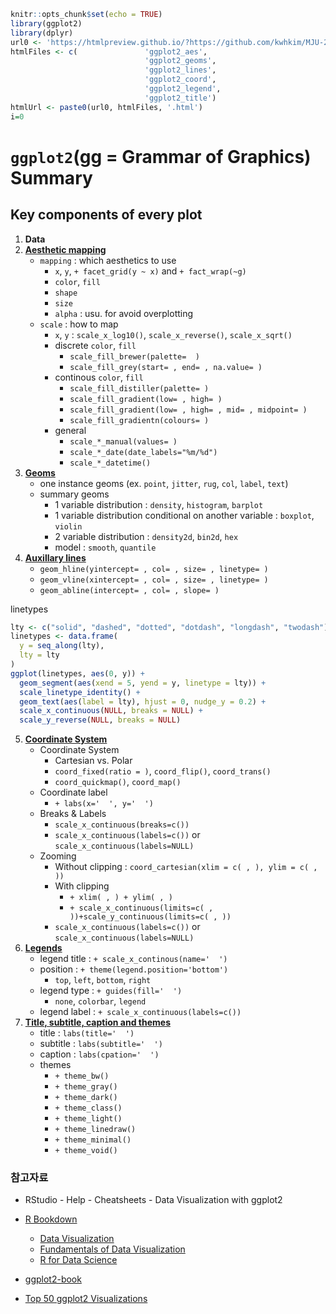 ```r
knitr::opts_chunk$set(echo = TRUE)
library(ggplot2)
library(dplyr)
url0 <- 'https://htmlpreview.github.io/?https://github.com/kwhkim/MJU-2018-02-DataScience/blob/master/00_Instructor/W07_ggplot2/'
htmlFiles <- c(               'ggplot2_aes',
                              'ggplot2_geoms',
                              'ggplot2_lines',
                              'ggplot2_coord',
                              'ggplot2_legend',
                              'ggplot2_title')
htmlUrl <- paste0(url0, htmlFiles, '.html')
i=0
```

# `ggplot2`(gg = **G**rammar of **G**raphics) Summary

## Key components of every plot
1. **Data**
2. [**Aesthetic mapping**](`r i=i+1; htmlUrl[i]`)
    - `mapping` : which aesthetics to use
        - `x`, `y`, `+ facet_grid(y ~ x)` and `+ fact_wrap(~g)`
        - `color`, `fill`
        - `shape`
        - `size`
        - `alpha` : usu. for avoid overplotting
    - `scale` : how to map
        - `x`, `y` : `scale_x_log10()`, `scale_x_reverse()`, `scale_x_sqrt()`
        - discrete `color`, `fill` 
            - `scale_fill_brewer(palette=  )`
            - `scale_fill_grey(start= , end= , na.value= )`
        - continous `color`, `fill`
            - `scale_fill_distiller(palette= )`
            - `scale_fill_gradient(low= , high= )`
            - `scale_fill_gradient(low= , high= , mid= , midpoint= )`
            - `scale_fill_gradientn(colours= )`
        - general 
            - `scale_*_manual(values= )`
            - `scale_*_date(date_labels="%m/%d")`
            - `scale_*_datetime()`
3. [**Geoms**](`r i=i+1; htmlUrl[i]`)
    - one instance geoms (ex. `point`, `jitter`, `rug`, `col`, `label`, `text`)
    - summary geoms 
        - 1 variable distribution : `density`, `histogram`, `barplot`
        - 1 variable distribution conditional on another variable : `boxplot`, `violin`
        - 2 variable distribution : `density2d`, `bin2d`, `hex`
        - model : `smooth`, `quantile`
4. [**Auxillary lines**](`r i=i+1; htmlUrl[i]`)
    - `geom_hline(yintercept= , col= , size= , linetype= )`
    - `geom_vline(xintercept= , col= , size= , linetype= )`
    - `geom_abline(intercept= , col= , slope= )`
    
linetypes
```r
lty <- c("solid", "dashed", "dotted", "dotdash", "longdash", "twodash")
linetypes <- data.frame(
  y = seq_along(lty),
  lty = lty
) 
ggplot(linetypes, aes(0, y)) + 
  geom_segment(aes(xend = 5, yend = y, linetype = lty)) + 
  scale_linetype_identity() + 
  geom_text(aes(label = lty), hjust = 0, nudge_y = 0.2) +
  scale_x_continuous(NULL, breaks = NULL) + 
  scale_y_reverse(NULL, breaks = NULL)
```

5. [**Coordinate System**](`r i=i+1; htmlUrl[i]`)
    - Coordinate System
        - Cartesian vs. Polar
        - `coord_fixed(ratio = )`, `coord_flip()`, `coord_trans()`
        - `coord_quickmap()`, `coord_map()`
    - Coordinate label
        - `+ labs(x='  ', y='  ')`
    - Breaks & Labels
        - `scale_x_continuous(breaks=c())`
        - `scale_x_continuous(labels=c())` or `scale_x_continuous(labels=NULL)`
    - Zooming
        - Without clipping : `coord_cartesian(xlim = c( , ), ylim = c( , ))`
        - With clipping 
            - `+ xlim( , ) + ylim( , )`
            - `+ scale_x_continuous(limits=c( , ))+scale_y_continuous(limits=c( , ))`
        
        - `scale_x_continuous(labels=c())` or `scale_x_continuous(labels=NULL)`

		        
6. [**Legends**](`r i=i+1; htmlUrl[i]`)
    - legend title : `+ scale_x_continous(name='  ')`
    - position : `+ theme(legend.position='bottom')`
        - `top`, `left`, `bottom`, `right`
    - legend type : `+ guides(fill='  ')`
        - `none`, `colorbar`, `legend`
    - legend label : `+ scale_x_continuous(labels=c())`
	
7. [**Title, subtitle, caption and themes**](`r i=i+1; htmlUrl[i]`)
	- title : `labs(title='  ')`
	- subtitle : `labs(subtitle='  ')`
	- caption : `labs(cpation='  ')`
	- themes 
	    - `+ theme_bw()`
  		- `+ theme_gray()`
  		- `+ theme_dark()`
  		- `+ theme_class()`
  		- `+ theme_light()`
  		- `+ theme_linedraw()`
  		- `+ theme_minimal()`
  		- `+ theme_void()`
		

### 참고자료 

* RStudio - Help - Cheatsheets - Data Visualization with ggplot2
    
* [R Bookdown](https://bookdown.org/)
    - [Data Visualization](https://socviz.co/)
    - [Fundamentals of Data Visualization](https://serialmentor.com/dataviz/)
    - [R for Data Science](http://r4ds.had.co.nz/)
* [ggplot2-book](https://github.com/hadley/ggplot2-book)
* [Top 50 ggplot2 Visualizations](http://r-statistics.co/Top50-Ggplot2-Visualizations-MasterList-R-Code.html)



